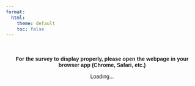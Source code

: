 ```yaml
---
format: 
  html:
    theme: default
    toc: false
---
```


```{=html}
<div style="text-align: center; padding: 20px; font-family: Arial;">
    <p><strong>For the survey to display properly, please open the webpage in your browser app (Chrome, Safari, etc.)</strong></p>
    <p id="message">Loading...</p>
    
    <script>
        const userAgent = navigator.userAgent;
        const isMobile = /Android|iPhone|iPad|iPod|BlackBerry|IEMobile|Opera Mini/i.test(userAgent);
        
        let message = '';
        
        if (isMobile) {
            message = `
                <div style="background: #fff3cd; border: 1px solid #ffeaa7; padding: 20px; margin: 20px 0; border-radius: 8px;">
                    <strong>If you are viewing this on a mobile device, please open it in a browser app</strong>
                </div>`;
        } else {
            message = `
                <div style="background: #d4edda; border: 1px solid #c3e6cb; padding: 15px; margin: 20px 0; border-radius: 8px;">
                    <strong>✅ Desktop browser</strong>
                </div>`;
        }
        
        message += `
            <a href="https://cornell.ca1.qualtrics.com/jfe/form/SV_5cqnAHFvK4k5jUi" 
               style="background: #007cba; color: white; padding: 15px 25px; text-decoration: none; border-radius: 5px; margin: 10px; display: inline-block;">
               Open Survey
            </a><br><br>
            
            <div style="margin-top: 20px; padding: 15px; background: #f8f9fa; border: 1px solid #dee2e6; border-radius: 5px;">
                <small><strong>Copy and paste this link:</strong></small><br>
                <input type="text" value="https://cornell.ca1.qualtrics.com/jfe/form/SV_5cqnAHFvK4k5jUi" 
                       readonly style="width: 100%; padding: 8px; margin-top: 5px; border: 1px solid #ccc; border-radius: 3px; font-size: 12px;"
                       onclick="this.select();">
            </div>`;
        
        document.getElementById('message').innerHTML = message;
    </script>
</div>
```
